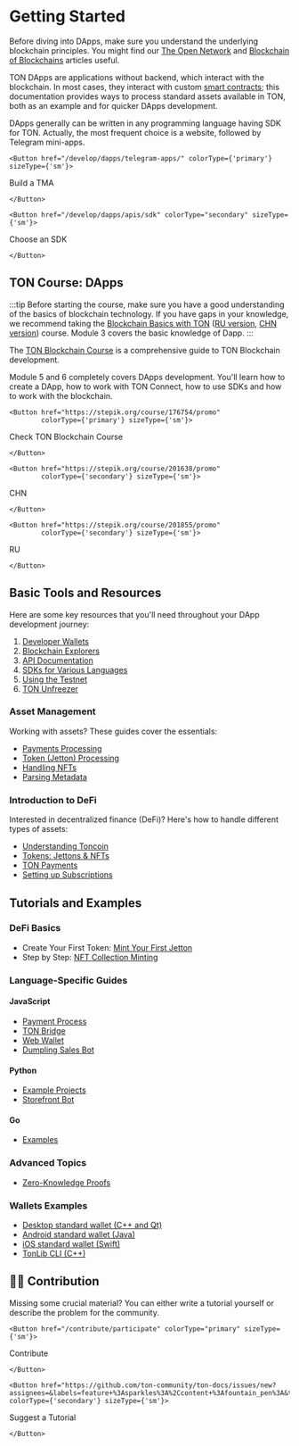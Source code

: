 
# Getting Started

Before diving into DApps, make sure you understand the underlying blockchain principles. You might find our [The Open Network](/learn/introduction) and [Blockchain of Blockchains](/learn/overviews/ton-blockchain) articles useful.

TON DApps are applications without backend, which interact with the blockchain. In most cases, they interact with custom [smart contracts](/develop/smart-contracts/); this documentation provides ways to process standard assets available in TON, both as an example and for quicker DApps development.

DApps generally can be written in any programming language having SDK for TON. Actually, the most frequent choice is a website, followed by Telegram mini-apps.

```mdx-code-block
<Button href="/develop/dapps/telegram-apps/" colorType={'primary'} sizeType={'sm'}>
```

Build a TMA

```mdx-code-block
</Button>
```

```mdx-code-block
<Button href="/develop/dapps/apis/sdk" colorType="secondary" sizeType={'sm'}>
```

Choose an SDK

```mdx-code-block
</Button>
```

## TON Course: DApps

:::tip
Before starting the course, make sure you have a good understanding of the basics of blockchain technology. If you have gaps in your knowledge, we recommend taking the [Blockchain Basics with TON](https://stepik.org/course/201294/promo) ([RU version](https://stepik.org/course/202221/), [CHN version](https://stepik.org/course/200976/)) course.
Module 3 covers the basic knowledge of Dapp.
:::

The [TON Blockchain Course](https://stepik.org/course/176754/) is a comprehensive guide to TON Blockchain development.

Module 5 and 6 completely covers DApps development. You'll learn how to create a DApp, how to work with TON Connect, how to use SDKs and how to work with the blockchain.

```mdx-code-block
<Button href="https://stepik.org/course/176754/promo" 
        colorType={'primary'} sizeType={'sm'}>
```

Check TON Blockchain Course

```mdx-code-block
</Button>
```

```mdx-code-block
<Button href="https://stepik.org/course/201638/promo" 
        colorType={'secondary'} sizeType={'sm'}>
```

CHN

```mdx-code-block
</Button>
```

```mdx-code-block
<Button href="https://stepik.org/course/201855/promo" 
        colorType={'secondary'} sizeType={'sm'}>
```

RU

```mdx-code-block
</Button>
```

## Basic Tools and Resources

Here are some key resources that you'll need throughout your DApp development journey:

1. [Developer Wallets](/participate/wallets/apps)
2. [Blockchain Explorers](/participate/explorers)
3. [API Documentation](/develop/dapps/apis/)
4. [SDKs for Various Languages](/develop/dapps/apis/sdk)
5. [Using the Testnet](/develop/smart-contracts/environment/testnet)
6. [TON Unfreezer](https://unfreezer.ton.org/)

### Asset Management

Working with assets? These guides cover the essentials:

- [Payments Processing](/develop/dapps/asset-processing/)
- [Token (Jetton) Processing](/develop/dapps/asset-processing/jettons)
- [Handling NFTs](/develop/dapps/asset-processing/nft)
- [Parsing Metadata](/develop/dapps/asset-processing/metadata)

### Introduction to DeFi

Interested in decentralized finance (DeFi)? Here's how to handle different types of assets:

- [Understanding Toncoin](/develop/dapps/defi/coins)
- [Tokens: Jettons & NFTs](/develop/dapps/defi/tokens)
- [TON Payments](/develop/dapps/defi/ton-payments)
- [Setting up Subscriptions](/develop/dapps/defi/subscriptions)

## Tutorials and Examples

### DeFi Basics

- Create Your First Token: [Mint Your First Jetton](/develop/dapps/tutorials/jetton-minter)
- Step by Step: [NFT Collection Minting](/develop/dapps/tutorials/collection-minting)

### Language-Specific Guides

#### JavaScript

- [Payment Process](https://github.com/toncenter/examples)
- [TON Bridge](https://github.com/ton-blockchain/bridge)
- [Web Wallet](https://github.com/toncenter/ton-wallet)
- [Dumpling Sales Bot](/develop/dapps/tutorials/accept-payments-in-a-telegram-bot-js)

#### Python

- [Example Projects](https://github.com/psylopunk/pytonlib/tree/main/examples)
- [Storefront Bot](/develop/dapps/tutorials/accept-payments-in-a-telegram-bot)

#### Go

- [Examples](https://github.com/xssnick/tonutils-go/tree/master/example)

### Advanced Topics

- [Zero-Knowledge Proofs](/develop/dapps/tutorials/simple-zk-on-ton)

### Wallets Examples

- [Desktop standard wallet (C++ and Qt)](https://github.com/ton-blockchain/wallet-desktop)
- [Android standard wallet (Java)](https://github.com/ton-blockchain/wallet-android)
- [iOS standard wallet (Swift)](https://github.com/ton-blockchain/wallet-ios)
- [TonLib CLI (C++)](https://github.com/ton-blockchain/ton/blob/master/tonlib/tonlib/tonlib-cli.cpp)

## 👨‍💻 Contribution

Missing some crucial material? You can either write a tutorial yourself or describe the problem for the community.

```mdx-code-block
<Button href="/contribute/participate" colorType="primary" sizeType={'sm'}>
```

Contribute

```mdx-code-block
</Button>
```

```mdx-code-block
<Button href="https://github.com/ton-community/ton-docs/issues/new?assignees=&labels=feature+%3Asparkles%3A%2Ccontent+%3Afountain_pen%3A&template=suggest_tutorial.yaml&title=Suggest+a+tutorial" colorType={'secondary'} sizeType={'sm'}>
```

Suggest a Tutorial

```mdx-code-block
</Button>
```
